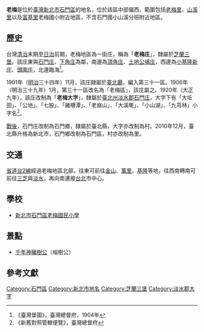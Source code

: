 {{noteTA
|1 = zh-cn:庄; zh-hk:庄; zh-tw:庄;
}}
{{Otheruses|other=笔名老梅的话剧导演|梅阡}}

'''老梅'''是位於[[臺灣|臺灣]][[新北市|新北市]][[石門區|石門區]]的地名，位於該區中部偏西，範圍包括[[老梅里|老梅里]]、[[山溪里|山溪里]]以及[[富基里|富基里]]老梅國小附近地區，不含石門國小山溪分班附近地區。

== 歷史 ==
台灣[[台灣清領時期|清治]]末期至[[台灣日治時期|日治]]前期，老梅地區為一街庄，稱為「'''老梅庄'''」，隸屬於[[芝蘭三堡|芝蘭三堡]]。該庄東與[[石門_(石門區)|石門庄]]、[[下角庄|下角庄]]為鄰，南邊為[[頂角庄|頂角庄]]、[[土地公埔庄|土地公埔庄]]，西邊為[[小基隆新庄|小基隆新庄]]、[[頭圍_(新北市)|頭圍庄]]，北邊臨海<ref>《臺灣堡圖》，臺灣總督府，1904年</ref>。

1901年（[[明治|明治]]三十四年）11月，該庄隸屬於[[臺北廳|臺北廳]]，編入第三十一區。1906年（明治三十九年）1月，第三十一區改名為「老梅區」，該庄屬之。1920年（大正九年），該庄改制為「'''老梅大字'''」，隸屬於[[臺北州|臺北州]][[淡水郡|淡水郡]][[石門庄|石門庄]]，大字下有「大坵田」、「公地」、「七股」、「豬槽潭」、「老崩山」、「大溪墘」、「小山湖」、「九芎林」小字名<ref>《新舊對照管轄便覽》，臺灣總督府</ref>。

[[台灣戰後時期|戰後]]，石門庄改制為石門鄉，隸屬於臺北縣，大字亦改制為村。2010年12月，臺北縣升格為新北市，石門鄉改制為石門區，村亦改制為里。

== 交通 ==
[[台灣省道|省道]][[台2線|台2線]]經過老梅地區北部，往東可前往[[金山區_(台灣)|金山]]、[[萬里區|萬里]]、[[基隆市|基隆]]等地，往西南轉南可前往[[三芝區|三芝]]與[[淡水區|淡水]]，再向南連接[[台北|台北]]市中心。

== 學校==
*[[新北市石門區老梅國民小學|新北市石門區老梅國民小學]]

==景點==
*[[千年神豬樹公|千年神豬樹公]]（榕樹公）

== 參考文獻 ==
{{reflist}}

{{淡水郡}}

[[Category:石門區|Category:石門區]]
[[Category:新北市地名|Category:新北市地名]]
[[Category:芝蘭三堡|Category:芝蘭三堡]]
[[Category:淡水郡大字|Category:淡水郡大字]]